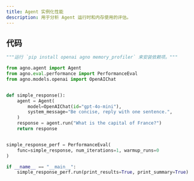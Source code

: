 ```yaml
---
title: Agent 实例化性能
description: 用于分析 Agent 运行时和内存使用的评估。
---
```


## 代码

```python
"""运行 `pip install openai agno memory_profiler` 来安装依赖项。"""

from agno.agent import Agent
from agno.eval.performance import PerformanceEval
from agno.models.openai import OpenAIChat


def simple_response():
    agent = Agent(
        model=OpenAIChat(id="gpt-4o-mini"),
        system_message="Be concise, reply with one sentence.",
    )
    response = agent.run("What is the capital of France?")
    return response


simple_response_perf = PerformanceEval(
    func=simple_response, num_iterations=1, warmup_runs=0
)

if __name__ == "__main__":
    simple_response_perf.run(print_results=True, print_summary=True)
```